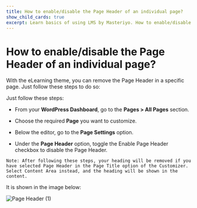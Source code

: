 ---
title: How to enable/disable the Page Header of an individual page?
show_child_cards: true
excerpt: Learn basics of using LMS by Masteriyo. How to enable/disable the Page Header of an individual page.
---

# How to enable/disable the Page Header of an individual page?

With the eLearning theme, you can remove the Page Header in a specific page. Just follow these steps to do so:

Just follow these steps:

- From your **WordPress Dashboard**, go to the **Pages > All Pages** section.

- Choose the required **Page** you want to customize.

- Below the editor, go to the **Page Settings** option.

- Under the **Page Header** option, toggle the Enable Page Header checkbox to disable the Page Header.

```
Note: After following these steps, your heading will be removed if you have selected Page Header in the Page Title option of the Customizer. Select Content Area instead, and the heading will be shown in the content.
```

It is shown in the image below:

![Page Header (1)](https://user-images.githubusercontent.com/109593521/183600258-bba556a8-6776-4b1a-8a7e-d58b507fe063.png)
